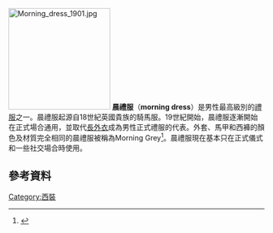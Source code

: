 [[File:Morning_dress_1901.jpg|200px]]
'''晨禮服'''（'''morning dress'''）是男性最高級別的[[禮服|禮服]]之一。晨禮服起源自18世紀英國貴族的騎馬服。19世紀開始，晨禮服逐漸開始在正式場合通用，並取代[[長外衣|長外衣]]成為男性正式禮服的代表。外套、馬甲和西褲的顏色及材質完全相同的晨禮服被稱為Morning Grey<ref>{{cite web |url=http://www.cadandthedandy.co.uk/style-guide/weddings-suits/morning-suits |title=Morning Suits - Cad & the Dandy |deadurl=yes |archiveurl=https://web.archive.org/web/20121019234452/http://www.cadandthedandy.co.uk/style-guide/weddings-suits/morning-suits |archivedate=2012-10-19 }}</ref>。晨禮服現在基本只在正式儀式和一些社交場合時使用。
== 參考資料 ==
<references />
{{Commons|Category:Morning dress}}
[[Category:西裝|Category:西裝]]